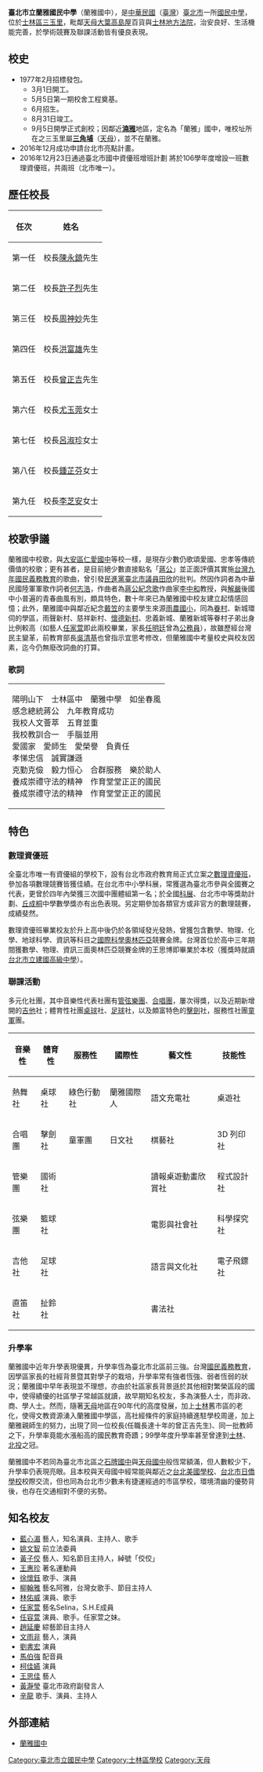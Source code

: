 {{pp-vandalism}}
{{Infobox School
| name = 臺北市立蘭雅國民中學
| native_name = Taipei Municipal Lanya Junior High School
| location = 
| district = [[臺北市|臺北市]][[士林區|士林區]]
| address = {{flagicon|TWN}}[[臺北市|臺北市]][[士林區|士林區]][[三玉里|三玉里]][[忠誠路|忠誠路]]二段51號
| motto = 誠樸勤毅
| school_code = 413502
| established = 1977年
| type = 市立[[國民中學|國民中學]]
| locale = [[中文|中文]]
| principal = [[李芝安|李芝安]]女士
| director = 學務主任 徐安國<br />教務主任 林億清<br />總務主任 洪明瞭<br />輔導主任 劉慧貞<br />人事主任 馬南山<br />會計主任 陳翠宗
| grades = 七年級、八年級、九年級
| classes = 含特殊班級共53班
| classes_offered = 語文領域（國文、英文）<br />數學領域<br />社會領域（地理、歷史、公民）<br />自然領域（生物、理化、地球科學）<br />藝文領域（視覺藝術、音樂、表演藝術）<br />綜合領域（輔導、童軍、家政）<br />健體領域（健康教育、體育）<br />資訊應用<br />社團<br />班週會
| houses = 管弦樂團、擊劍社、蘭雅國際人、童軍等26項社團
| nickname = 蘭中
| magazine = [[蘭雅青年|蘭雅青年]]
| number= +886-2-2832-9377
| fax = +886-2-2831-8319
| mail = 
| website = [http://www.lyjh.tp.edu.tw/ www.lyjh.tp.edu.tw]
|coordinates={{Coord|25.1099089|121.5308033}}
|lastupdate=
}}

'''臺北市立蘭雅國民中學'''（蘭雅國中），是[[中華民國|中華民國]]（[[臺灣|臺灣]]）[[臺北市|臺北市]]一所[[國民中學|國民中學]]，位於[[士林區|士林區]][[三玉里|三玉里]]，毗鄰[[天母|天母]][[大葉高島屋|大葉高島屋]]百貨與[[士林地方法院|士林地方法院]]，治安良好、生活機能完善，於學術競賽及聯課活動皆有優良表現。

==校史==
* 1977年2月招標發包。
** 3月1日開工。
** 5月5日第一期校舍工程奠基。
** 6月招生。
** 8月31日竣工。
** 9月5日開學正式創校；因鄰近'''[[湳雅_(臺北市)|湳雅]]'''地區，定名為「蘭雅」國中，唯校址所在之三玉里屬'''[[三角埔_(臺北市)|三角埔]]'''（[[天母|天母]]），並不在蘭雅。
* 2016年12月成功申請台北市亮點計畫。
* 2016年12月23日通過臺北市國中資優班增班計劃 將於106學年度增設一班數理資優班，共兩班（北市唯一）。

==歷任校長==
{| class="wikitable" 
!任次
!姓名
|-
|第一任||校長[[陳永鎮|陳永鎮]]先生
|-
|第二任||校長[[許子烈|許子烈]]先生
|-
|第三任||校長[[周神妙|周神妙]]先生
|-
|第四任||校長[[洪富雄|洪富雄]]先生
|-
|第五任||校長[[曾正吉|曾正吉]]先生
|-
|第六任||校長[[尤玉莞|尤玉莞]]女士
|-
|第七任||校長[[呂淑珍|呂淑珍]]女士
|-
|第八任||校長[[鍾芷芬|鍾芷芬]]女士
|-
|第九任||校長[[李芝安|李芝安]]女士
|}

==校歌爭議==
蘭雅國中校歌，與[[大安區_(臺北市)|大安區]][[臺北市立仁愛國民中學|仁愛國中]]等校一樣，是現存少數仍歌頌愛國、忠孝等傳統價值的校歌；更有甚者，是目前絕少數直接點名「[[蔣公|蔣公]]」並正面評價其實施[[台灣九年國民義務教育|台灣九年國民義務教育]]的歌曲，曾引發[[民進黨|民進黨]][[臺北市議員|臺北市議員]][[田欣|田欣]]的批判。然因作詞者為中華民國陸軍軍歌作詞者[[何志浩|何志浩]]，作曲者為[[蔣公紀念歌|蔣公紀念歌]]作曲家[[李中和|李中和]]教授，與[[解嚴|解嚴]]後國中小普遍的青春曲風有別，頗具特色，數十年來已為蘭雅國中校友建立起情感回憶；此外，蘭雅國中與鄰近紀念[[戴笠|戴笠]]的主要學生來源[[雨農國小|雨農國小]]，同為[[眷村|眷村]]、新城環伺的學區，雨聲新村、慈祥新村、[[懷德新村|懷德新村]]、忠義新城、蘭雅新城等眷村子弟出身比例較高（如藝人[[任家萱|任家萱]]即此兩校畢業，家長[[任明廷|任明廷]]曾為[[公務員|公務員]]），故雖歷經台灣民主變革，前教育部長[[吳清基|吳清基]]也曾指示宜思考修改，但蘭雅國中考量校史與校友因素，迄今仍無廢改詞曲的打算。

===歌詞===
{| class="wikitable"
|-
| 陽明山下　士林區中　蘭雅中學　如坐春風<br />感念總統蔣公　九年教育成功<br />我校人文薈萃　五育並重<br />我校教訓合一　手腦並用<br />愛國家　愛師生　愛榮譽　負責任<br />孝悌忠信　誠實謙遜<br />克勤克儉　毅力恒心　合群服務　樂於助人<br />養成崇禮守法的精神　作育堂堂正正的國民<br />養成崇禮守法的精神　作育堂堂正正的國民
|}

==特色==
===數理資優班===
全臺北市唯一有資優組的學校下，設有台北市政府教育局正式立案之[[數理資優班|數理資優班]]，參加各項數理競賽皆獲佳績。在台北市中小學科展，常獲選為臺北市參與全國賽之代表，更曾於四年內榮獲三次國中團體組第一名；於全國[[科展|科展]]、台北市中等獎助計劃、[[丘成桐|丘成桐]]中學數學獎亦有出色表現。另定期參加各類官方或非官方的數理競賽，成績斐然。

數理資優班畢業校友於升上高中後仍於各領域發光發熱，曾獲包含數學、物理、化學、地球科學、資訊等科目之[[國際科學奧林匹亞|國際科學奧林匹亞]]競賽金牌。台灣首位於高中三年期間獲數學、物理、資訊三面奧林匹亞競賽金牌的王思博即畢業於本校（獲獎時就讀[[台北市立建國高級中學|台北市立建國高級中學]]）。

===聯課活動===
多元化社團，其中音樂性代表社團有[[管弦樂團|管弦樂團]]、[[合唱團|合唱團]]，屢次得獎，以及近期新增開的[[吉他|吉他]]社；體育性社團[[桌球|桌球]]社、[[足球|足球]]社，以及頗富特色的[[擊劍|擊劍]]社，服務性社團[[童軍|童軍]]團。

{| class="wikitable"
|-
! 音樂性 !! 體育性 !! 服務性 !! 國際性 !! 藝文性 !! 技能性
|-
| 熱舞社 || 桌球社 || 綠色行動社 || 蘭雅國際人 || 語文充電社 || 桌遊社
|-
| 合唱團 || 擊劍社 || 童軍團 || 日文社 || 棋藝社 || 3D 列印社
|-
| 管樂團 || 國術社 ||  ||  || 讀報桌遊動畫欣賞社 || 程式設計社
|-
| 弦樂團 || 籃球社 ||  ||  || 電影與社會社 || 科學探究社
|-
| 吉他社 || 足球社 ||  ||  || 語言與文化社 || 電子飛鏢社
|-
| 直笛社 || 扯鈴社 ||  ||  || 書法社 ||
|}

===升學率===
蘭雅國中近年升學表現優異，升學率恆為臺北市北區前三強。台灣[[國民義務教育|國民義務教育]]，因學區家長的社經背景暨其對學子的栽培，升學率常有強者恆強、弱者恆弱的狀況；蘭雅國中早年表現並不理想，亦由於社區家長背景遜於其他相對繁榮區段的國中，使得績優的社區學子常越區就讀，故早期知名校友，多為演藝人士，而非政、商、學人士。然而，隨著[[天母|天母]]地區在90年代的高度發展，加上[[士林|士林]]舊市區的老化，使得文教資源湧入蘭雅國中學區，高社經條件的家庭持續進駐學校周邊，加上蘭雅親師生的努力，出現了同一位校長(任職長達十年的曾正吉先生)、同一批教師之下，升學率竟能水漲船高的國民教育奇蹟；99學年度升學率甚至曾達到[[士林|士林]]、[[北投|北投]]之冠。

蘭雅國中不若同為臺北市北區之[[石牌國中|石牌國中]]與[[天母國中|天母國中]]般恆常額滿，但人數較少下，升學率仍表現亮眼。且本校與天母國中經常能與鄰近之[[台北美國學校|台北美國學校]]、[[台北市日僑學校|台北市日僑學校]]校際交流，但也同為台北市少數未有捷運經過的市區學校，環境清幽的優勢背後，也存在交通相對不便的劣勢。

==知名校友==
*[[藍心湄|藍心湄]] 藝人，知名演員、主持人、歌手
*[[姚文智|姚文智]] 前立法委員
*[[黃子佼|黃子佼]] 藝人、知名節目主持人，綽號「佼佼」
*[[王惠珍|王惠珍]] 著名運動員
*[[徐懷鈺|徐懷鈺]] 歌手、演員
*[[柳翰雅|柳翰雅]] 藝名阿雅，台灣女歌手、節目主持人
*[[林佑威|林佑威]] 演員、歌手
*[[任家萱|任家萱]] 藝名Selina，S.H.E成員
*[[任容萱|任容萱]] 演員、歌手。任家萱之妹。
*[[趙延慶_(藝人)|趙延慶]] 綜藝節目主持人
*[[文雨非|文雨非]] 藝人，演員
*[[劉書宏|劉書宏]] 演員
*[[馬伯強_(配音員)|馬伯強]] 配音員
*[[柯佳嬿|柯佳嬿]] 演員
*[[王思佳|王思佳]] 藝人
*[[黃瀞瑩|黃瀞瑩]] 臺北市政府副發言人
*[[辛龍|辛龍]] 歌手、演員、主持人

==外部連結==
*[http://www.lyjh.tp.edu.tw 蘭雅國中] {{Wayback|url=http://www.lyjh.tp.edu.tw/ |date=20081217064641 }}

{{台北市國民中小學}}

[[Category:臺北市立國民中學|Category:臺北市立國民中學]]
[[Category:士林區學校|Category:士林區學校]]
[[Category:天母|Category:天母]]